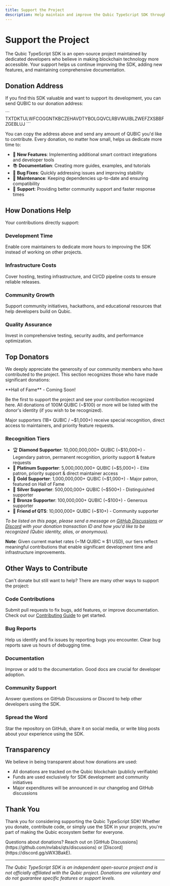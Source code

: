 ```yaml
---
title: Support the Project
description: Help maintain and improve the Qubic TypeScript SDK through donations
---
```



# Support the Project

The Qubic TypeScript SDK is an open-source project maintained by dedicated developers who believe in making blockchain technology more accessible. Your support helps us continue improving the SDK, adding new features, and maintaining comprehensive documentation.

## Donation Address

If you find this SDK valuable and want to support its development, you can send QUBIC to our donation address:

<Callout type="info" title="Official Donation Address">
  ```
  TXTDKTULWFCOGGNTKBCZEHAVDTYBOLGQVCLRBVWUIBLZWEFZXSBBFZGEBLUJ
  ```
</Callout>

You can copy the address above and send any amount of QUBIC you'd like to contribute. Every donation, no matter how small, helps us dedicate more time to:

- 🚀 **New Features**: Implementing additional smart contract integrations and developer tools
- 📚 **Documentation**: Creating more guides, examples, and tutorials
- 🐛 **Bug Fixes**: Quickly addressing issues and improving stability
- 🔧 **Maintenance**: Keeping dependencies up-to-date and ensuring compatibility
- 💬 **Support**: Providing better community support and faster response times

## How Donations Help

Your contributions directly support:

### Development Time
Enable core maintainers to dedicate more hours to improving the SDK instead of working on other projects.

### Infrastructure Costs
Cover hosting, testing infrastructure, and CI/CD pipeline costs to ensure reliable releases.

### Community Growth
Support community initiatives, hackathons, and educational resources that help developers build on Qubic.

### Quality Assurance
Invest in comprehensive testing, security audits, and performance optimization.

## Top Donators

We deeply appreciate the generosity of our community members who have contributed to the project. This section recognizes those who have made significant donations:

<Callout type="success">
  **Hall of Fame** - Coming Soon!
  
  Be the first to support the project and see your contribution recognized here. All donations of 100M QUBIC (~$100) or more will be listed with the donor's identity (if you wish to be recognized).
  
  Major supporters (1B+ QUBIC / ~$1,000+) receive special recognition, direct access to maintainers, and priority feature requests.
</Callout>

### Recognition Tiers

- 🏆 **Diamond Supporter**: 10,000,000,000+ QUBIC (~$10,000+) - Legendary patron, permanent recognition, priority support & feature requests
- 💎 **Platinum Supporter**: 5,000,000,000+ QUBIC (~$5,000+) - Elite patron, priority support & direct maintainer access
- 🥇 **Gold Supporter**: 1,000,000,000+ QUBIC (~$1,000+) - Major patron, featured on Hall of Fame
- 🥈 **Silver Supporter**: 500,000,000+ QUBIC (~$500+) - Distinguished supporter
- 🥉 **Bronze Supporter**: 100,000,000+ QUBIC (~$100+) - Generous supporter
- 💝 **Friend of QTS**: 10,000,000+ QUBIC (~$10+) - Community supporter

*To be listed on this page, please send a message on [GitHub Discussions](https://github.com/nvlabs/qts/discussions) or [Discord](https://discord.gg/sWX3BakE) with your donation transaction ID and how you'd like to be recognized (Qubic identity, alias, or anonymous).*

**Note**: Given current market rates (~1M QUBIC ≈ $1 USD), our tiers reflect meaningful contributions that enable significant development time and infrastructure improvements.

## Other Ways to Contribute

Can't donate but still want to help? There are many other ways to support the project:

### Code Contributions
Submit pull requests to fix bugs, add features, or improve documentation. Check out our [Contributing Guide](/docs/contributing) to get started.

### Bug Reports
Help us identify and fix issues by reporting bugs you encounter. Clear bug reports save us hours of debugging time.

### Documentation
Improve or add to the documentation. Good docs are crucial for developer adoption.

### Community Support
Answer questions on GitHub Discussions or Discord to help other developers using the SDK.

### Spread the Word
Star the repository on GitHub, share it on social media, or write blog posts about your experience using the SDK.

## Transparency

We believe in being transparent about how donations are used:

- All donations are tracked on the Qubic blockchain (publicly verifiable)
- Funds are used exclusively for SDK development and community initiatives
- Major expenditures will be announced in our changelog and GitHub discussions

## Thank You

Thank you for considering supporting the Qubic TypeScript SDK! Whether you donate, contribute code, or simply use the SDK in your projects, you're part of making the Qubic ecosystem better for everyone.

<Callout type="info">
  Questions about donations? Reach out on [GitHub Discussions](https://github.com/nvlabs/qts/discussions) or [Discord](https://discord.gg/sWX3BakE).
</Callout>

---

*The Qubic TypeScript SDK is an independent open-source project and is not officially affiliated with the Qubic project. Donations are voluntary and do not guarantee specific features or support levels.*